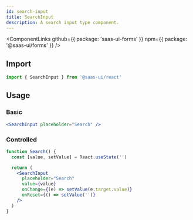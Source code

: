 ```yaml
---
id: search-input
title: SearchInput
description: A search input type component.
---
```


<ComponentLinks
  github={{ package: 'saas-ui-forms' }}
  npm={{ package: '@saas-ui/forms' }}
/>

## Import

```ts
import { SearchInput } from '@saas-ui/react'
```

## Usage

### Basic

```jsx
<SearchInput placeholder="Search" />
```

### Controlled

```jsx
function Search() {
  const [value, setValue] = React.useState('')

  return (
    <SearchInput
      placeholder="Search"
      value={value}
      onChange={(e) => setValue(e.target.value)}
      onReset={() => setValue('')}
    />
  )
}
```
